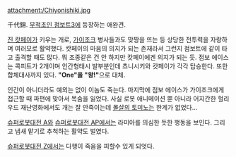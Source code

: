attachment:/Chiyonishiki.jpg

千代錦. [[무적초인 점보트3]]에 등장하는 애완견. 

[[진 캇페이]]가 키우는 개로, [[가이조크]] 병사들과도 맞짱을 뜨는 등 상당한 전투력을 자랑하며 여러모로 활약했다. 캇페이의 마음의 의지가 되는 존재라서 그런지 점보트에 같이 타고 출격할 때도 많다. 뭐 조종같은 건 안 하지만 캇페이에겐 의지가 되는 듯. 점보 에이스는 콕피트가 2개이며 인간형태시 발부분인데 쵸니시키와 캇페이가 각각 탑승한다. 또한 합체대사까지 있다. '''"One"을 "왕!"'''으로 대체.

인간이 아니더라도 예외는 없이 이놈도 죽는다. 마지막에 점보 에이스가 가이조크에게 접근할 때 파편에 맞아서 목숨을 잃었다. 사실 로봇 애니메이션 뿐 아니라 어지간한 헐리우드 재난영화에서도 개는 잘 안죽이는데 [[몰살의 토미노]]는 한계가 없었다...

[[슈퍼로봇대전 A]]와 [[슈퍼로봇대전 AP]]에서는 라미아를 의심한 듯한 행동을 보인다. 그리고 냄새 맡기로 추척하는 활약도 벌였다.

[[슈퍼로봇대전 Z]]에서는 다행이 죽음을 피할수 있게 되엇다.
